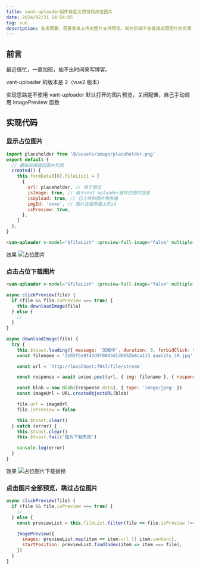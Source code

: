 ```yaml
---
title: vant-uploader组件自定义预览和占位图片
date: 2024/02/21 14:54:05
tag: vue
description: 业务需要，需要表单上传的图片支持预览。同时后端不会直接返回图片的资源（get请求），而是返回存储桶中文件的路径，前端再在点击时去请求图片的文件流来显示。需要在刚开始显示一张本地的占位图片（点击下载），点击后请求图片。后续点击图片正常显示。
---
```


## 前言

最近很忙，一直加班，抽不出时间来写博客。

vant-uploader 的版本是 2（vue2 版本）

实现思路是不使用 vant-uploader 默认打开的图片预览，关闭配置，自己手动调用 ImagePreview 函数

## 实现代码

### 显示占位图片

```js
import placeholder from '@/assets/image/placeholder.png'
export default {
  // 模拟后端返回图片列表
  created() {
    this.formDataB[0].fileList1 = [
      {
        url: placeholder, // 用于预览
        isImage: true, // 用于vant uploader组件的图片回显
        isUpload: true, // 已上传到图片服务器
        imgId: 'xxxx', // 图片在服务器上的id
        isPreview: true,
      },
    ]
  },
}
```

```html showLineNumbers {3}
<van-uploader v-model="$fileList" :preview-full-image="false" multiple />
```

效果
![占位图片](https://images.djdg626.com/images/20240221150051.png)

### 点击占位下载图片

```html showLineNumbers {5}
<van-uploader v-model="$fileList" :preview-full-image="false" multiple @click-preview="clickPreview" />
```

```js showLineNumbers {3,16,18,19}
async clickPreview(file) {
  if (file && file.isPreview === true) {
    this.downloadImage(file)
  } else {
    // ...
  }
}

async downloadImage(file) {
  try {
    this.$toast.loading({ message: '加载中', duration: 0, forbidClick: true })
    const filename = '2b92f5e9f47d9f0843d1d0652b8ca113_quality_30.jpg'

    const url = `http://localhost:7047/file/stream`

    const response = await axios.post(url, { img: filename }, { responseType: 'arraybuffer' })

    const blob = new Blob([response.data], { type: 'image/jpeg' })
    const imageUrl = URL.createObjectURL(blob)

    file.url = imageUrl
    file.isPreview = false

    this.$toast.clear()
  } catch (error) {
    this.$toast.clear()
    this.$toast.fail('图片下载失败')

    console.log(error)
  }
}
```
效果
![占位图片下载替换](https://images.djdg626.com/images/20240221150743.png)

### 点击图片全部预览，跳过占位图片
```js showLineNumbers {5,7,8,9}
async clickPreview(file) {
  if (file && file.isPreview === true) {
    // ...
  } else {
    const previewList = this.fileList.filter(file => file.isPreview !== true)

    ImagePreview({
      images: previewList.map(item => item.url || item.content),
      startPosition: previewList.findIndex(item => item === file),
    })
  }
}
```